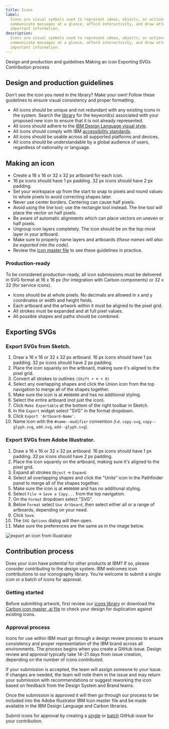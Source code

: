 ```yaml
---
title: Icons
label:
  Icons are visual symbols used to represent ideas, objects, or actions. They
  communicate messages at a glance, afford interactivity, and draw attention to
  important information.
description:
  Icons are visual symbols used to represent ideas, objects, or actions. They
  communicate messages at a glance, afford interactivity, and draw attention to
  important information.
---
```


<AnchorLinks>

<AnchorLink>Design and production and guidelines</AnchorLink>
<AnchorLink>Making an icon</AnchorLink>
<AnchorLink>Exporting SVGs</AnchorLink>
<AnchorLink>Contribution process</AnchorLink>

</AnchorLinks>

## Design and production guidelines

Don't see the icon you need in the library? Make your own! Follow these
guidelines to ensure visual consistency and proper formatting.

- All icons should be unique and not redundant with any existing icons in the
  system. Search the [library](/guidelines/icons/library) for the keyword(s)
  associated with your proposed new icon to ensure that it is not already
  represented.
- All icons should adhere to the
  [IBM Design Language visual style](https://www.ibm.com/design/language/iconography/ui-icons/library).
- All icons should comply with IBM
  [accessibility standards](/guidelines/accessibility/overview).
- All icons should be usable across all supported platforms and devices.
- All icons should be understandable by a global audience of users, regardless
  of nationality or language.

## Making an icon

- Create a 16 x 16 or 32 x 32 px artboard for each icon.
- 16 px icons should have 1 px padding. 32 px icons should have 2 px padding.
- Set your workspace up from the start to snap to pixels and round values to
  whole pixels to avoid correcting shapes later.
- Never use center borders. Centering can cause half pixels.
- Avoid using the line tool; use the rectangle tool instead. The line tool will
  place the vector on half pixels.
- Be aware of automatic alignments which can place vectors on uneven or half
  pixels.
- Ungroup icon layers completely. The icon should be on the top-most layer in
  your artboard.
- Make sure to properly name layers and artboards _(these names will also be
  exported into the code)_.
- Review the
  [icon master file](https://github.com/carbon-design-system/carbon/tree/main/packages/icons/master)
  to see these guidelines in practice.

### Production-ready

To be considered production-ready, all icon submissions must be delivered in SVG
format at 16 x 16 px (for integration with Carbon components) or 32 x 32 (for
service icons).

- Icons should be at whole pixels. No decimals are allowed in x and y
  coordinates or width and height fields.
- Each artboard and the artwork within it must be aligned to the pixel grid.
- All strokes must be expanded and at full pixel values.
- All possible shapes and paths should be combined.

## Exporting SVGs

### Export SVGs from Sketch.

1. Draw a 16 x 16 or 32 x 32 px artboard. 16 px icons should have 1 px padding.
   32 px icons should have 2 px padding.
2. Place the icon squarely on the artboard, making sure it's aligned to the
   pixel grid.
3. Convert all strokes to outlines `(Shift + ⌘ + O)`
4. Select any overlapping shapes and click the Union icon from the top
   navigation to merge all of the shapes together.
5. Make sure the icon is at `#000000` and has no additional styling.
6. Select the entire artboard (not just the icon).
7. Click `Make Exportable` at the bottom of the right toolbar in Sketch.
8. In the `Export` widget select "SVG" in the format dropdown.
9. Click `Export 'Artboard-Name'`.
10. Name icon with the `#name--modifier` convention _(i.e._ `copy.svg`,
    `copy--glyph.svg`, `add.svg`, `add--glyph.svg`).

### Export SVGs from Adobe Illustrator.

1. Draw a 16 x 16 or 32 x 32 px artboard. 16 px icons should have 1 px padding.
   32 px icons should have 2 px padding.
2. Place the icon squarely on the artboard, making sure it's aligned to the
   pixel grid.
3. Expand all strokes `Object` → `Expand`.
4. Select all overlapping shapes and click the "Unite" icon in the Pathfinder
   panel to merge all of the shapes together.
5. Make sure the icon is at `#000000` and has no additional styling.
6. Select `File` → `Save a Copy...` from the top navigation.
7. On the `Format` dropdown select "SVG".
8. Below `Format` select `Use Artboard`, then select either all or a range of
   artboards, depending on your need.
9. Click `Save`.
10. The `SVG Options` dialog will then open.
11. Make sure the preferences are the same as in the image below.

<Row>
<Column colMd={6} colLg={6}>

![export an icon from Illustrator](component/images/contribution-iconography-pictogram.png)

</Column>
</Row>

## Contribution process

Does your icon have potential for other products at IBM? If so, please consider
contributing to the design system. IBM welcomes icon contributions to our
iconography library. You’re welcome to submit a single icon or a batch of icons
for approval.

### Getting started

Before submitting artwork, first review our
[icons library](https://www.carbondesignsystem.com/guidelines/icons/library/) or
download the
[Carbon icon master .ai file](https://github.com/carbon-design-system/carbon/tree/main/packages/icons/master)
to check your design for duplication against existing icons.

### Approval process

Icons for use within IBM must go through a design review process to ensure
consistency and proper representation of the IBM brand across all environments.
The process begins when you create a GitHub issue. Design review and approval
typically take 14–21 days from issue creation, depending on the number of icons
contributed.

If your submission is accepted, the team will assign someone to your issue. If
changes are needed, the team will note them in the issue and may return your
submission with recommendations or suggest reworking the icon based on feedback
from the Design System and Brand teams.

Once the submission is approved it will then go through our process to be
included into the Adobe Illustrator IBM Icon master file and be made available
in the IBM Design Language and Carbon libraries.

Submit icons for approval by creating a
[single](https://github.ibm.com/brand/ui-icons/issues/new?assignees=&labels=&template=single-ui-icon-approval.md&title=%5Bui-icon%5D)
or
[batch](https://github.ibm.com/brand/ui-icons/issues/new?assignees=&labels=&template=batch-ui-icon-approval-request.md&title=%5Bui-icon-batch%5D)
GitHub issue for your contribution.

